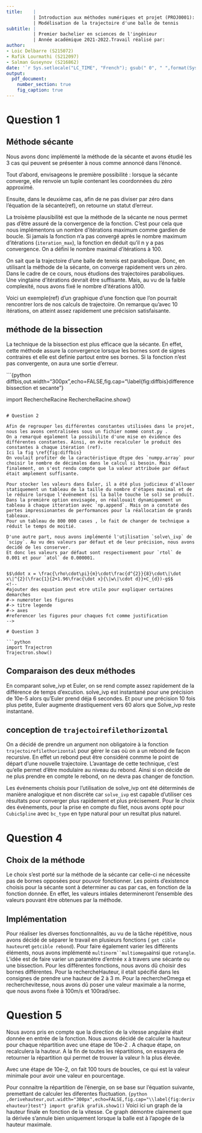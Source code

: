 ```yaml
---
title:    |
          | Introduction aux méthodes numériques et projet (PROJ0001):
          | Modélisation de la trajectoire d'une balle de tennis 
subtitle: | 
          | Premier bachelier en sciences de l'ingénieur
          | Année académique 2021-2022.Travail réalisé par:
author:
- Loic Delbarre (S215072)
- Rafik Lourmathi (S212097)
- Salman Guseynov (S216862)
date: '`r Sys.setlocale("LC_TIME", "French"); gsub(" 0", " ",format(Sys.Date(), "Le %d %B %Y"))`'
output: 
  pdf_document: 
    number_section: true
    fig_caption: true
---
```

<!--metadata en YAML utilise par pandoc pour faire le document LaTeX -->
<!--definition de la police et ajout d un saut de page-->
\newpage
\fontsize{12}{2} 
\selectfont
\tableofcontents
\newpage

# Question 1

## Méthode sécante 

Nous avons donc implémenté la méthode de la sécante et avons étudié les 3 cas qui peuvent se présenter à nous comme annoncé dans l'énoncé.

Tout d'abord, envisageons le première possibilité : lorsque la sécante converge, elle renvoie un tuple contenant les coordonnées du zéro approximé. 

Ensuite, dans le deuxième cas, afin de ne pas diviser par zéro dans l'équation de la sécante(ref), on retourne un statut d'erreur. 

La troisème plausibilité est que la méthode de la sécante ne nous permet pas d'être assuré de la convergence de la fonction. C'est pour cela que nous implémentons un nombre d'itérations maximum comme gardien de boucle.
Si jamais la fonction n'a pas convergé après le nombre maximum d'itérations (`iteration_max`), la fonction en déduit qu'il n y a pas convergence. On a défini le nombre maximal d'itérations à 100. 

On sait que la trajectoire d'une balle de tennis est parabolique. Donc, en utilisant la méthode de la sécante, on converge rapidement vers un zéro.
Dans le cadre de ce cours, nous étudions des trajectoires paraboliques. Une vingtaine d'itérations devrait être suffisante. Mais, au vu de la faible complexité, nous avons fixé le nombre d'itérations à100.<!--Si la fonction était chronophage, cela aurait augmenter le temps latence de recuperation du resultat.Par exemple si la fonction prennait une seconde , avec 100 iteration max  on aurrait 100 secondes si jamais on diverge.-->


Voici un exemple(ref) d'un graphique d'une fonction que l'on pourrait rencontrer lors de nos calculs de trajectoire. 
On remarque qu'avec 10 itérations, on atteint assez rapidement une précision satisfaisante.

## méthode de la bissection

La technique de la bissection est plus efficace que la sécante. En effet, cette méthode assure la convergence lorsque les bornes sont de signes contraires et elle est definie partout entre ses bornes.
Si la fonction n'est pas convergente, on aura une sortie d'erreur.

```{python diffbis,out.width="300px",echo=FALSE,fig.cap="\\label{fig:diffbis}difference bissection et secante"}

import RechercheRacine
RechercheRacine.show()
```

# Question 2

Afin de regrouper les différentes constantes utilisées dans le projet, nous les avons centralisées sous un fichier nommé const.py .
On a remarqué egalement la possibilite d'une mise en évidence des différentes constantes. Ainsi, on évite recalculer le produit des constantes à chaque itération (ref).
Ici la fig \ref{fig:diffbis}
On voulait profiter de la caractéristique dtype des `numpy.array` pour choisir le nombre de décimales dans le calcul si besoin. Mais finalement, on s'est rendu compte que la valeur attribuée par défaut était amplement suffisante.

Pour stocker les valeurs dans Euler, il a été plus judicieux d'allouer statiquement un tableau de la taille du nombre d'étapes maximal et de le réduire lorsque l'événement (si la balle touche le sol) se produit. 
Dans la première option envisagée, on réallouait dynamiquement un tableau à chaque itteration avec `np.append`. Mais on a constaté des pertes impressionantes de performances pour la réallocation de grands tableaux.
Pour un tableau de 800 000 cases , le fait de changer de technique a réduit le temps de moitié.

D'une autre part, nous avons implémenté l'utilisation `solve\_ivp` de `scipy`. Au vu des valeurs par défaut et de leur précision, nous avons decidé de les conserver.
Et donc les valeurs par défaut sont respectivement pour `rtol` de 0.001 et pour `atol` de 0.000001.


$$\ddot x = \frac{\rho\cdot\pi}{m}\cdot\frac{d^{2}}{8}\cdot\|\dot x\|^{2}(\frac{1}{2+1.96\frac{\dot x}{\|w\|\cdot d}}+C_{d})-g$$
<!--
#ajouter des equation peut etre utile pour expliquer certaines demarches
#-> numeroter les figures
#-> titre legende
#-> axes 
#referencer les figures pour chaques fct comme justification
-->

# Question 3

```python
import Trajectron
Trajectron.show()
```
## Comparaison des deux méthodes
En comparant solve\_ivp et Euler, on se rend compte assez rapidement de la différence de temps d'excution.
solve\_ivp est instantané pour une précision de 10e-5 alors qu'Euler prend déja 6 secondes.
Et pour une précision 10 fois plus petite, Euler augmente drastiquement vers 60 alors que Solve\_ivp reste instantané.

## conception de `trajectoirefilethorizontal`

On a décidé de prendre un argument non obligatoire à la fonction `trajectoirefilethorizontal` pour gérer le cas où on a un rebond de façon recursive.
En effet  un rebond peut être considéré conmme le point de départ d'une nouvelle trajectoire.
L'avantage de cette technique, c'est qu'elle permet d'être modulaire au niveau du rebond. Ainsi si on décide de ne plus prendre en compte le rebond, on ne devra pas changer de fonction.

Les événements choisis pour l'utilisation de solve\_ivp ont été déterminés de manière analogique et non discrète car `solve_ivp` est capable d'utiliser ces résultats pour converger plus rapidement et plus précisement.
Pour le choix des événements, pour la prise en compte du filet, nous avons opté pour `CubicSpline` avec `bc_type` en type natural pour un resultat plus naturel.

# Question 4 

## Choix de la méthode
 
Le choix s'est porté sur la méthode de la sécante car celle-ci ne nécessite pas de bornes opposées pour pouvoir fonctionner.
Les points d'existence choisis pour la sécante sont à determiner au cas par cas, en fonction de la fonction donnée.
En effet, les valeurs intiales determineront l'ensemble des valeurs pouvant être obtenues par la méthode.

## Implémentation 

Pour réaliser les diverses fonctionnalités, au vu de la tâche répétitive, nous avons décidé de séparer le travail en plusieurs fonctions ( `get cible hauteur`et `getcible rebond`).
Pour faire également varier les différents éléments, nous avons implémenté `multinorm``multiomega`ainsi que `rotangle`.
L'idée est de faire varier un paramètre d'entrée x à travers une sécante ou une bissection.
Pour les différentes fonctions, nous avons dû choisir des bornes différentes.
Pour la rechercheHauteur, il etait spécifié dans les consignes de prendre une hauteur de 2 à 3 m. 
Pour la rechercheOmega et recherchevitesse, nous avons dû poser une valeur maximale a la norme, que nous avons fixée à 100m/s et 100rad/sec.

<!--spam graph-->

# Question 5 

Nous avons pris en compte que la direction de la vitesse angulaire était donnée en entrée de la fonction.
Nous avons décidé de calculer la hauteur pour chaque répartition avec une étape de 10e-2 .
A chaque étape, on recalculera la hauteur.
A la fin de toutes les répartitions, on essayera de retourner la répartition qui permet de trouver la valeur h la plus élevée.

Avec une étape de 10e-2, on fait 100 tours de boucles, ce qui est la valeur minimale pour avoir une valeur en pourcentage. 

Pour connaitre la répartition de l'énergie, on se base sur l'équation suivante, premettant de calculer les diferentes fluctuation.
```{python ,derivehauteur,out.width="300px",echo=FALSE,fig.cap="\\label{fig:derivehauteur}test"}
import grafik
grafik.show1()
```
Voici ici  \ref{fig:derivehauteur} un graph de la hauteur finale en fonction de la vitesse.
Ce graph démontre clairement que la dérivée s'annule bien uniquement lorsque la balle est à l'apogée de la hauteur maximale.

